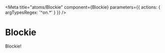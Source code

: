 
<Meta
  title="atoms/Blockie"
  component={Blockie}
  parameters={{ actions: { argTypesRegex: '^on.*' } }}
/>

# Blockie

Blockie!

<Canvas>
  <Story name="Default">
    <Blockie address={'0x4bbeEB066eD09B7AEd07bF39EEe0460DFa261520'} />
  </Story>
</Canvas>
